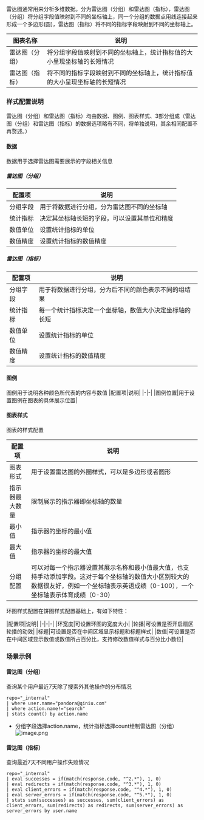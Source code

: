雷达图通常用来分析多维数据。分为雷达图（分组）和雷达图（指标），雷达图（分组）将分组字段值映射到不同的坐标轴上，同一个分组的数据点用线连接起来形成一个多边形(圆)，雷达图（指标）将不同的指标字段映射到不同的坐标轴上。

|图表名称|说明|
|-|-|
|雷达图（分组）|将分组字段值映射到不同的坐标轴上，统计指标值的大小呈现坐标轴的长短情况|
|雷达图（指标）|将不同的指标字段映射到不同的坐标轴上，统计指标值的大小呈现坐标轴的长短情况|

### **样式配置说明**
雷达图（分组）和雷达图（指标）均由数据、图例、图表样式、3部分组成（雷达图（分组）和雷达图（指标）的数据选项略有不同，将单独说明，其余相同配置不再赘述。）

#### **数据**
数据用于选择雷达图需要展示的字段相关信息

##### **雷达图（分组）**

|配置项|说明|
|-|-|
|分组字段|用于将数据进行分组，分为雷达图不同的坐标轴|
|统计指标|决定其坐标轴长短的字段，可以设置其单位和精度|
|数值单位|设置统计指标的单位|
|数值精度|设置统计指标的数值精度|

##### **雷达图（指标）**

|配置项|说明|
|-|-|
|分组字段|用于将数据进行分组，分为后不同的颜色表示不同的组结果|
|统计指标|每一个统计指标决定一个坐标轴，数值大小决定坐标轴的长短|
|数值单位|设置统计指标的单位|
|数值精度|设置统计指标的数值精度|

#### **图例**

图例用于说明各种颜色所代表的内容与数值
|配置项|说明|
|-|-|
|图例位置|用于设置图例在图表的具体展示位置|

#### **图表样式**
图表的样式配置

|配置项|说明|
|-|-|
|图表形式|用于设置雷达图的外圈样式，可以是多边形或者圆形|
|指示器最大数量|限制展示的指示器即坐标轴的数量|
|最小值|指示器的坐标的最小值|
|最大值|指示器的坐标的最大值|
|分组配置|可以对每一个指示器设置其展示名称和最小值最大值，也支持手动添加字段。这对于每个坐标轴的数值大小区别较大的数据很友好，例如一个坐标轴表示英语成绩（0-100），一个坐标轴表示体育成绩（0-30）|

环图样式配置在饼图样式配置基础上，有如下特性：

|配置项|说明|
|-|-|-|
|环宽度|可设置环图的宽度大小|
|轮播|可设置是否开启扇区轮播的动效|
|标题|可设置是否在中间区域显示标题和标题样式|
|数值|可设置是否在中间区域显示数值或数值所占百分比，支持修改数值样式与百分比小数位|


### **场景示例**
#### **雷达图（分组）**
查询某个用户最近7天除了搜索外其他操作的分布情况
```
repo="_internal"
| where user.name="pandora@qiniu.com"
| where action.name!="search"
| stats count() by action.name
```
- 分组字段选择action.name，统计指标选择count绘制雷达图（分组）
![image.png](https://dn-odum9helk.qbox.me/FuDNkLPBHtvpcg4xEDAiBmDNRrx8)

#### **雷达图（指标）**

查询最近7天不同用户操作失败情况

```
repo="_internal" 
| eval successes = if(match(response.code, "^2.*"), 1, 0)
| eval redirects = if(match(response.code, "^3.*"), 1, 0)
| eval client_errors = if(match(response.code, "^4.*"), 1, 0)
| eval server_errors = if(match(response.code, "^5.*"), 1, 0)
| stats sum(successes) as successes, sum(client_errors) as client_errors, sum(redirects) as redirects, sum(server_errors) as server_errors by user.name
```

